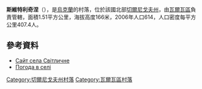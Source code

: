 {{coord|50|26|14|N|32|42|49|E|scale:100000|display=title}}

'''斯維特利奇涅'''（{{lang-uk|Світличне}}），是[[烏克蘭|烏克蘭]]的村落，位於該國北部[[切爾尼戈夫州|切爾尼戈夫州]]，由[[瓦爾瓦區|瓦爾瓦區]]負責管轄，面積1.51平方公里，海拔高度166米，2006年人口614，人口密度每平方公里407.4人。

==參考資料==
*[http://mistaua.com/Україна/Чернігівська_область/Варвинський_район/Світличне Сайт села Світличне ] {{Wayback|url=http://mistaua.com/%D0%A3%D0%BA%D1%80%D0%B0%D1%97%D0%BD%D0%B0/%D0%A7%D0%B5%D1%80%D0%BD%D1%96%D0%B3%D1%96%D0%B2%D1%81%D1%8C%D0%BA%D0%B0_%D0%BE%D0%B1%D0%BB%D0%B0%D1%81%D1%82%D1%8C/%D0%92%D0%B0%D1%80%D0%B2%D0%B8%D0%BD%D1%81%D1%8C%D0%BA%D0%B8%D0%B9_%D1%80%D0%B0%D0%B9%D0%BE%D0%BD/%D0%A1%D0%B2%D1%96%D1%82%D0%BB%D0%B8%D1%87%D0%BD%D0%B5 |date=20190829031210 }}
*[http://weather.in.ua/ua/chernigovskaja/23438 Погода в селі ] {{Wayback|url=http://weather.in.ua/ua/chernigovskaja/23438 |date=20111220094647 }}

[[Category:切爾尼戈夫州村落|Category:切爾尼戈夫州村落]]
[[Category:瓦爾瓦區村落|Category:瓦爾瓦區村落]]


{{Chernihiv-geo-stub}}